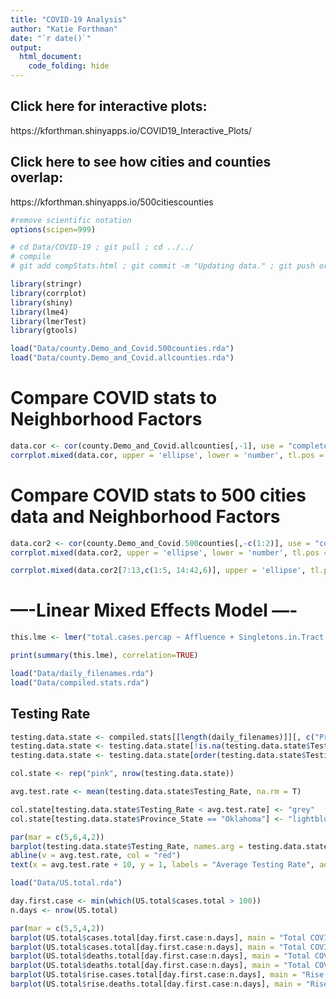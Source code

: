 ```yaml
---
title: "COVID-19 Analysis"
author: "Katie Forthman"
date: "`r date()`"
output: 
  html_document:
    code_folding: hide
---
```

## Click here for interactive plots:

https://kforthman.shinyapps.io/COVID19_Interactive_Plots/

## Click here to see how cities and counties overlap:

https://kforthman.shinyapps.io/500citiescounties

```r
#remove scientific notation
options(scipen=999)
```

```r
# cd Data/COVID-19 ; git pull ; cd ../../
# compile
# git add compStats.html ; git commit -m "Updating data." ; git push origin master
```

```r
library(stringr)
library(corrplot)
library(shiny)
library(lme4)
library(lmerTest)
library(gtools)
```

```r

load("Data/county.Demo_and_Covid.500counties.rda")
load("Data/county.Demo_and_Covid.allcounties.rda")

```

# Compare COVID stats to Neighborhood Factors
```r
data.cor <- cor(county.Demo_and_Covid.allcounties[,-1], use = "complete.obs", method = "spearman")
corrplot.mixed(data.cor, upper = 'ellipse', lower = 'number', tl.pos = 'lt', tl.cex = 1, lower.col = "black", number.cex = 0.5)
```

# Compare COVID stats to 500 cities data and Neighborhood Factors
```r
data.cor2 <- cor(county.Demo_and_Covid.500counties[,-c(1:2)], use = "complete.obs", method = "spearman")
corrplot.mixed(data.cor2, upper = 'ellipse', lower = 'number', tl.pos = 'lt', tl.cex = 1, lower.col = "black", number.cex = 0.5)
```

```r
corrplot.mixed(data.cor2[7:13,c(1:5, 14:42,6)], upper = 'ellipse', tl.pos = 'lt', tl.cex = 1, lower.col = "black", number.cex = 0.5)
```


# ----Linear Mixed Effects Model  ----

```r
this.lme <- lmer("total.cases.percap ~ Affluence + Singletons.in.Tract + Seniors.in.Tract + African.Americans.in.Tract + Noncitizens.in.Tract + High.BP + Binge.Drinking + Cancer + Asthma + Heart.Disease + COPD + Smoking + Diabetes + No.Physical.Activity + Obesity + Poor.Sleeping.Habits + Poor.Mental.Health + Testing_Rate + Hospitalization_Rate + (1 | stateID)", data = county.Demo_and_Covid.500counties)

print(summary(this.lme), correlation=TRUE)
```

```r

load("Data/daily_filenames.rda")
load("Data/compiled.stats.rda")

```

## Testing Rate
```r
testing.data.state <- compiled.stats[[length(daily_filenames)]][, c("Province_State", "Testing_Rate")]
testing.data.state <- testing.data.state[!is.na(testing.data.state$Testing_Rate),]
testing.data.state <- testing.data.state[order(testing.data.state$Testing_Rate),]

col.state <- rep("pink", nrow(testing.data.state))

avg.test.rate <- mean(testing.data.state$Testing_Rate, na.rm = T)

col.state[testing.data.state$Testing_Rate < avg.test.rate] <- "grey"
col.state[testing.data.state$Province_State == "Oklahoma"] <- "lightblue"

par(mar = c(5,6,4,2))
barplot(testing.data.state$Testing_Rate, names.arg = testing.data.state$Province_State, horiz = T, main = "Testing Rate by State", las = 2, cex.axis = 1, cex.names = 0.5, col = col.state, border = F, xlab = "Total number of people tested per 100,000 persons.")
abline(v = avg.test.rate, col = "red")
text(x = avg.test.rate + 10, y = 1, labels = "Average Testing Rate", adj = c(0, 0.5), col = "red")
```

```r

load("Data/US.total.rda")

```

```r
day.first.case <- min(which(US.total$cases.total > 100))
n.days <- nrow(US.total)

par(mar = c(5,5,4,2))
barplot(US.total$cases.total[day.first.case:n.days], main = "Total COVID-19 cases by Date in US", las = 2, cex.axis = 1, cex.names = 0.5)
barplot(US.total$cases.total[day.first.case:n.days], main = "Total COVID-19 cases by Date in US, log scale", las = 2, cex.axis = 1, cex.names = 0.5, log = "y")
barplot(US.total$deaths.total[day.first.case:n.days], main = "Total COVID-19 deaths by Date in US", las = 2, cex.axis = 1, cex.names = 0.5)
barplot(US.total$deaths.total[day.first.case:n.days], main = "Total COVID-19 deaths by Date in US, log scale", las = 2, cex.axis = 1, cex.names = 0.5, log = "y")
barplot(US.total$rise.cases.total[day.first.case:n.days], main = "Rise in Cases of COVID-19 by Date in US", las = 2, cex.axis = 1, cex.names = 0.5)
barplot(US.total$rise.deaths.total[day.first.case:n.days], main = "Rise in Deaths of COVID-19 by Date in US", las = 2, cex.axis = 1, cex.names = 0.5)
```